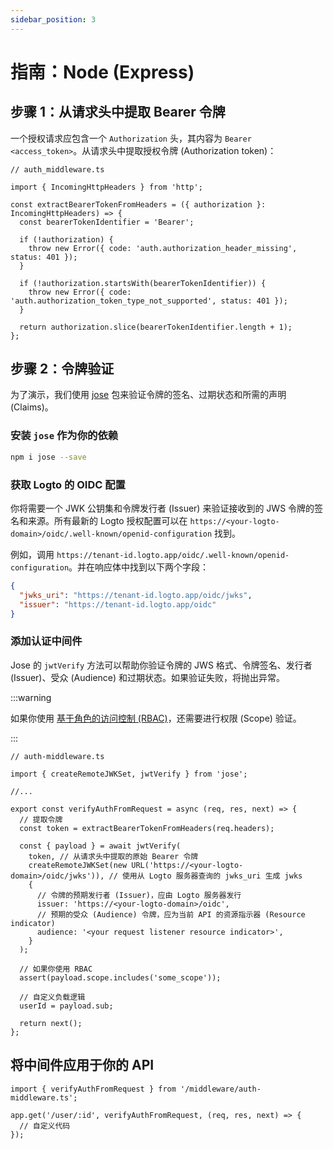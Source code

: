 ```yaml
---
sidebar_position: 3
---
```


# 指南：Node (Express)

## 步骤 1：从请求头中提取 Bearer 令牌

一个授权请求应包含一个 `Authorization` 头，其内容为 `Bearer <access_token>`。从请求头中提取授权令牌 (Authorization token)：

```tsx
// auth_middleware.ts

import { IncomingHttpHeaders } from 'http';

const extractBearerTokenFromHeaders = ({ authorization }: IncomingHttpHeaders) => {
  const bearerTokenIdentifier = 'Bearer';

  if (!authorization) {
    throw new Error({ code: 'auth.authorization_header_missing', status: 401 });
  }

  if (!authorization.startsWith(bearerTokenIdentifier)) {
    throw new Error({ code: 'auth.authorization_token_type_not_supported', status: 401 });
  }

  return authorization.slice(bearerTokenIdentifier.length + 1);
};
```

## 步骤 2：令牌验证

为了演示，我们使用 [jose](https://github.com/panva/jose) 包来验证令牌的签名、过期状态和所需的声明 (Claims)。

### 安装 `jose` 作为你的依赖

```bash
npm i jose --save
```

### 获取 Logto 的 OIDC 配置

你将需要一个 JWK 公钥集和令牌发行者 (Issuer) 来验证接收到的 JWS 令牌的签名和来源。所有最新的 Logto 授权配置可以在 `https://<your-logto-domain>/oidc/.well-known/openid-configuration` 找到。

例如，调用 `https://tenant-id.logto.app/oidc/.well-known/openid-configuration`。并在响应体中找到以下两个字段：

```json
{
  "jwks_uri": "https://tenant-id.logto.app/oidc/jwks",
  "issuer": "https://tenant-id.logto.app/oidc"
}
```

### 添加认证中间件

Jose 的 `jwtVerify` 方法可以帮助你验证令牌的 JWS 格式、令牌签名、发行者 (Issuer)、受众 (Audience) 和过期状态。如果验证失败，将抛出异常。

:::warning

如果你使用 [基于角色的访问控制 (RBAC)](/authorization/role-based-access-control/protect-api-resources-with-rbac)，还需要进行权限 (Scope) 验证。

:::

```tsx
// auth-middleware.ts

import { createRemoteJWKSet, jwtVerify } from 'jose';

//...

export const verifyAuthFromRequest = async (req, res, next) => {
  // 提取令牌
  const token = extractBearerTokenFromHeaders(req.headers);

  const { payload } = await jwtVerify(
    token, // 从请求头中提取的原始 Bearer 令牌
    createRemoteJWKSet(new URL('https://<your-logto-domain>/oidc/jwks')), // 使用从 Logto 服务器查询的 jwks_uri 生成 jwks
    {
      // 令牌的预期发行者 (Issuer)，应由 Logto 服务器发行
      issuer: 'https://<your-logto-domain>/oidc',
      // 预期的受众 (Audience) 令牌，应为当前 API 的资源指示器 (Resource indicator)
      audience: '<your request listener resource indicator>',
    }
  );

  // 如果你使用 RBAC
  assert(payload.scope.includes('some_scope'));

  // 自定义负载逻辑
  userId = payload.sub;

  return next();
};
```

## 将中间件应用于你的 API

```tsx
import { verifyAuthFromRequest } from '/middleware/auth-middleware.ts';

app.get('/user/:id', verifyAuthFromRequest, (req, res, next) => {
  // 自定义代码
});
```
